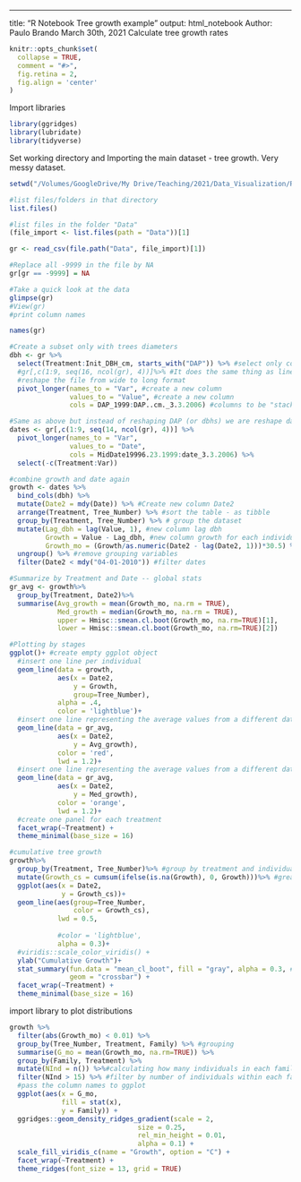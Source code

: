 ------------------------------------------------------------------------

title: "R Notebook Tree growth example" output: html_notebook Author: Paulo Brando March 30th, 2021 Calculate tree growth rates

```r
knitr::opts_chunk$set(
  collapse = TRUE,
  comment = "#>",
  fig.retina = 2,
  fig.align = 'center'
)
```

Import libraries

```r

library(ggridges)
library(lubridate)
library(tidyverse)

```

Set working directory and Importing the main dataset - tree growth. Very messy dataset.

```r

setwd("/Volumes/GoogleDrive/My Drive/Teaching/2021/Data_Visualization/R/DataVisEss")

#list files/folders in that directory
list.files()

#list files in the folder "Data"
(file_import <- list.files(path = "Data"))[1]

gr <- read_csv(file.path("Data", file_import)[1])

```

```r

#Replace all -9999 in the file by NA
gr[gr == -9999] = NA

#Take a quick look at the data
glimpse(gr)
#View(gr)
#print column names

```

```r

names(gr)

```

```r

#Create a subset only with trees diameters
dbh <- gr %>% 
  select(Treatment:Init_DBH_cm, starts_with("DAP")) %>% #select only columns that start with DAP
  #gr[,c(1:9, seq(16, ncol(gr), 4))]%>% #It does the same thing as line "38"
  #reshape the file from wide to long format
  pivot_longer(names_to = "Var", #create a new column
               values_to = "Value", #create a new column
               cols = DAP_1999:DAP..cm._3.3.2006) #columns to be "stacked"

#Same as above but instead of reshaping DAP (or dbhs) we are reshape dates
dates <- gr[,c(1:9, seq(14, ncol(gr), 4))] %>%
  pivot_longer(names_to = "Var", 
               values_to = "Date", 
               cols = MidDate19996.23.1999:date_3.3.2006) %>%
  select(-c(Treatment:Var))

```

```r
#combine growth and date again
growth <- dates %>% 
  bind_cols(dbh) %>%
  mutate(Date2 = mdy(Date)) %>% #Create new column Date2
  arrange(Treatment, Tree_Number) %>% #sort the table - as tibble
  group_by(Treatment, Tree_Number) %>% # group the dataset
  mutate(Lag_dbh = lag(Value, 1), #new column lag dbh
         Growth = Value - Lag_dbh, #new column growth for each individual
         Growth_mo = (Growth/as.numeric(Date2 - lag(Date2, 1)))*30.5) %>% #growth per individual per month
  ungroup() %>% #remove grouping variables
  filter(Date2 < mdy("04-01-2010")) #filter dates 

```

```r

#Summarize by Treatment and Date -- global stats
gr_avg <- growth%>%
  group_by(Treatment, Date2)%>%
  summarise(Avg_growth = mean(Growth_mo, na.rm = TRUE),
            Med_growth = median(Growth_mo, na.rm = TRUE),
            upper = Hmisc::smean.cl.boot(Growth_mo, na.rm=TRUE)[1],
            lower = Hmisc::smean.cl.boot(Growth_mo, na.rm=TRUE)[2])
```

```r

#Plotting by stages 
ggplot()+ #create empty ggplot object
  #insert one line per individual
  geom_line(data = growth, 
            aes(x = Date2, 
                y = Growth,
                group=Tree_Number),
            alpha = .4, 
            color = 'lightblue')+
  #insert one line representing the average values from a different dataset
  geom_line(data = gr_avg, 
            aes(x = Date2,
                y = Avg_growth),
            color = 'red',
            lwd = 1.2)+
  #insert one line representing the average values from a different dataset
  geom_line(data = gr_avg, 
            aes(x = Date2,
                y = Med_growth),
            color = 'orange',
            lwd = 1.2)+
  #create one panel for each treatment
  facet_wrap(~Treatment) +
  theme_minimal(base_size = 16)
```

```r

#cumulative tree growth
growth%>%
  group_by(Treatment, Tree_Number)%>% #group by treatment and individual
  mutate(Growth_cs = cumsum(ifelse(is.na(Growth), 0, Growth)))%>% #great new column - cumulative growth - replace NAs by 0
  ggplot(aes(x = Date2, 
             y = Growth_cs))+
  geom_line(aes(group=Tree_Number, 
                color = Growth_cs), 
            lwd = 0.5,
            
            #color = 'lightblue',
            alpha = 0.3)+
  #viridis::scale_color_viridis() +
  ylab("Cumulative Growth")+
  stat_summary(fun.data = "mean_cl_boot", fill = "gray", alpha = 0.3, #this function is slow but quite powerful
               geom = "crossbar") + 
  facet_wrap(~Treatment) +
  theme_minimal(base_size = 16)

```

import library to plot distributions

```r

growth %>%
  filter(abs(Growth_mo) < 0.01) %>%
  group_by(Tree_Number, Treatment, Family) %>% #grouping 
  summarise(G_mo = mean(Growth_mo, na.rm=TRUE)) %>%
  group_by(Family, Treatment) %>%
  mutate(NInd = n()) %>%#calculating how many individuals in each family
  filter(NInd > 15) %>% #filter by number of individuals within each family
  #pass the column names to ggplot
  ggplot(aes(x = G_mo, 
             fill = stat(x),
             y = Family)) +
  ggridges::geom_density_ridges_gradient(scale = 2, 
                                size = 0.25, 
                                rel_min_height = 0.01,
                                alpha = 0.1) +
  scale_fill_viridis_c(name = "Growth", option = "C") +
  facet_wrap(~Treatment) +
  theme_ridges(font_size = 13, grid = TRUE) 

```
